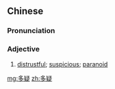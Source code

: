 ==Chinese==
{{zh-forms}}

===Pronunciation===
{{zh-pron
|m=duōyí
|c=do1 ji4
|cat=a
}}

===Adjective===
{{zh-adj}}

# [[distrustful]]; [[suspicious]]; [[paranoid]]

[[mg:多疑]]
[[zh:多疑]]